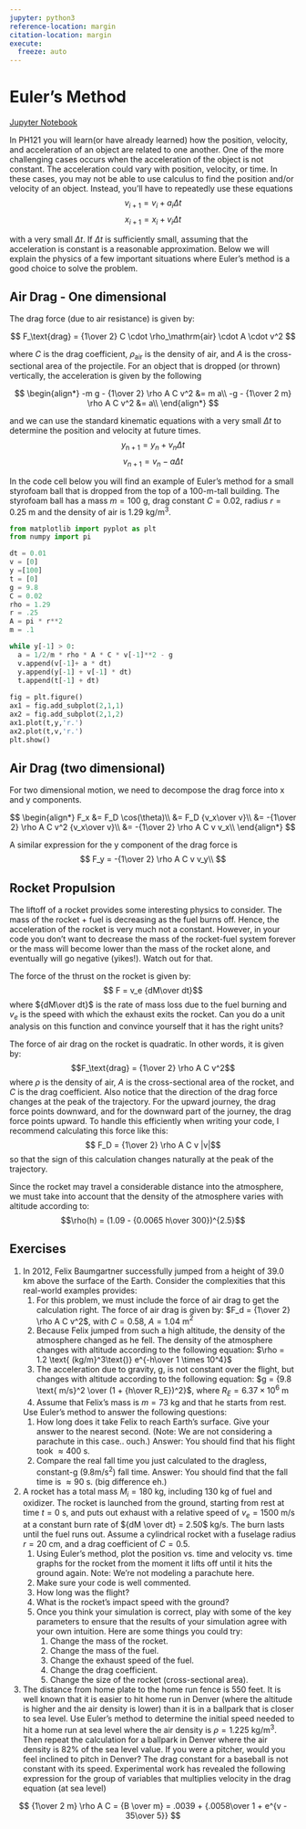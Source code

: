 ```yaml
---
jupyter: python3
reference-location: margin
citation-location: margin
execute: 
  freeze: auto
---
```


# Euler's Method

[Jupyter Notebook](https://lancejnelson.github.io/PH135/jupyter/eulers.ipynb)


In PH121 you will learn(or have already learned) how the position, velocity, and acceleration of an object are related to one another.  One of the more challenging cases occurs when the acceleration of the object is not constant.  The acceleration could vary with position, velocity, or time.  In these cases, you may not be able to use calculus to find the position and/or velocity of an object. Instead, you'll have to repeatedly use these equations 
$$
v_{i+1} = v_i  + a_i \Delta t
$$
$$
x_{i+1} = x_i + v_i \Delta t
$$

with a very small $\Delta t$. If $\Delta t$ is sufficiently small, assuming that the acceleration is constant is a reasonable approximation. Below we will explain the physics of a few important situations where Euler's method is a good choice to solve the problem.

## Air Drag - One dimensional

The drag force (due to air resistance) is given by:

$$
F_\text{drag} = {1\over 2} C \cdot \rho_\mathrm{air} \cdot A \cdot v^2
$$

where $C$ is the drag coefficient, $\rho_\mathrm{air}$ is the density of air, and $A$ is the cross-sectional area of the projectile.  For an object that is dropped (or thrown) vertically, the acceleration is given by the following

$$
\begin{align*}
-m g - {1\over 2} \rho A C v^2 &= m a\\
-g - {1\over 2 m} \rho A C v^2 &= a\\
\end{align*}
$$

and we can use the standard kinematic equations with a very small $\Delta t$ to determine the position and velocity at future times.
$$
y_\mathrm{n+1} = y_n + v_n  \Delta t
$$
$$
 v_{n+1} = v_n - a \Delta t
$$


In the code cell below you will find an example of Euler's method for a small styrofoam ball that is dropped from the top of a $100$-m-tall building. The styrofoam ball has a mass $m = 100$ g, drag constant $C = 0.02$, radius $r = 0.25$ m and the density of air is $1.29$ kg/m$^3$.

```python
from matplotlib import pyplot as plt
from numpy import pi

dt = 0.01
v = [0]
y =[100]
t = [0]
g = 9.8
C = 0.02
rho = 1.29
r = .25
A = pi * r**2
m = .1

while y[-1] > 0:
  a = 1/2/m * rho * A * C * v[-1]**2 - g
  v.append(v[-1]+ a * dt)
  y.append(y[-1] + v[-1] * dt)
  t.append(t[-1] + dt)
    
fig = plt.figure()
ax1 = fig.add_subplot(2,1,1)
ax2 = fig.add_subplot(2,1,2)
ax1.plot(t,y,'r.')
ax2.plot(t,v,'r.')
plt.show()

```

## Air Drag (two dimensional)

For two dimensional motion, we need to decompose the drag force into x and y components.

$$
\begin{align*}
F_x &= F_D \cos(\theta)\\
&= F_D {v_x\over v}\\
&= -{1\over 2} \rho A C v^2 {v_x\over v}\\
&= -{1\over 2} \rho A C v v_x\\
\end{align*}
$$

A similar expression for the y component of the drag force is 
$$
F_y = -{1\over 2} \rho A C v v_y\\
$$

## Rocket Propulsion

The liftoff of a rocket provides some interesting physics to consider.  The mass of the rocket + fuel is decreasing as the fuel burns off.  Hence, the acceleration of the rocket is very much not a constant.  However, in your code you don't want to decrease the mass of the rocket-fuel system forever or the mass will become lower than the mass of the rocket alone, and eventually will go negative (yikes!). Watch out for that.


The force of the thrust on the rocket is given by:
$$ F = v_e {dM\over dt}$$
where ${dM\over dt}$ is the rate of mass loss due to the fuel burning and $v_e$ is the speed with which the exhaust exits the rocket.  Can you do a unit analysis on this function and convince yourself that it has the right units?

The force of air drag on the rocket is quadratic. In other words, it is given by:
$$F_\text{drag} = {1\over 2} \rho A C v^2$$
where $\rho$ is the density of air, $A$ is the cross-sectional area of the rocket, and $C$ is the drag coefficient. Also notice that the direction of the drag force changes at the peak of the trajectory.  For the upward journey, the drag force points downward, and for the downward part of the journey, the drag force points upward.  To handle this efficiently when writing your code, I recommend calculating this force like this:
$$ F_D = {1\over 2} \rho A C v |v|$$
so that the sign of this calculation changes naturally at the peak of the trajectory.
 
 Since the rocket may travel a considerable distance into the atmosphere, we must take into account that the density of the atmosphere varies with altitude according to:
$$\rho(h) = (1.09 - {0.0065 h\over 300})^{2.5}$$



## Exercises

1. In 2012, Felix Baumgartner successfully jumped from a height of $39.0$ km above the surface of the Earth. Consider the complexities that this real-world examples provides:
   1. For this problem, we must include the force of air drag to get the calculation right.  The force of air drag is given by: $F_d = {1\over 2} \rho A C v^2$, with $C = 0.58$, $A = 1.04$ m$^2$
   2. Because Felix jumped from such a high altitude, the density of the atmosphere changed as he fell. The density of the atmosphere changes with altitude according to the following equation: $\rho = 1.2 \text{ (kg/m}^3\text{)} e^{-h\over 1 \times 10^4}$
   3. The acceleration due to gravity, g, is not constant over the flight, but changes with altitude according to the following equation: $g = {9.8 \text{ m/s}^2 \over (1 + {h\over R_E})^2}$, where $R_E = 6.37 \times 10^6$ m
   4. Assume that Felix's mass is $m = 73$ kg and that he starts from rest.  

   Use Euler's method to answer the following questions:
   1. How long does it take Felix to reach Earth's surface.  Give your answer to the nearest second. (Note: We are not considering a parachute in this case.. ouch.)  Answer: You should find that his flight took $\approx 400$ s.
   2. Compare the real fall time you just calculated to the dragless, constant-g ($9.8$m/s$^2$) fall time.  Answer: You should find that the fall time is $\approx 90$ s.  (big difference eh.)


2. A rocket has a total mass $M_i = 180$ kg, including $130$ kg of fuel and oxidizer. The rocket is launched from the ground, starting from rest at time $t = 0$ s, and puts out exhaust with a relative speed of $v_e = 1500$ m/s at a constant burn rate of ${dM \over dt} = 2.50$ kg/s. The burn lasts until the fuel runs out. 
Assume a cylindrical rocket with a fuselage radius $r = 20$ cm, and a drag coefficient of $C = 0.5$.  
   1. Using Euler's method, plot the position vs. time and velocity vs. time graphs for the rocket from the moment it lifts off until it hits the ground again.  Note: We're not modeling a parachute here. 
   2. Make sure your code is well commented.
   3. How long was the flight?
   4. What is the rocket's impact speed with the ground?
   5. Once you think your simulation is correct, play with some of the key parameters to ensure that the results of your simulation agree with your own intuition.  Here are some things you could try:
       1. Change the mass of the rocket.
       2. Change the mass of the fuel.
       3. Change the exhaust speed of the fuel.
       4. Change the drag coefficient.
       5. Change the size of the rocket (cross-sectional area).
              
              
3. The distance from home plate to the home run fence is $550$ feet. It is well known that it is easier to hit home run in Denver (where the altitude is higher and the air density is lower) than it is in a ballpark that is closer to sea level. Use Euler's method to determine the initial speed needed to hit a home run at sea level where the air density is $\rho = 1.225$ kg/m$^3$.  Then repeat the calculation for a ballpark in Denver where the air density is $82\%$ of the sea level value.  If you were a pitcher, would you feel inclined to pitch in Denver?  The drag constant for a baseball is not constant with its speed.  Experimental work has revealed the following expression for the group of variables that multiplies velocity in the drag equation (at sea level)

$$
{1\over 2 m} \rho A C  = {B \over m} = .0039 + {.0058\over 1 + e^{v - 35\over 5}}
$$

